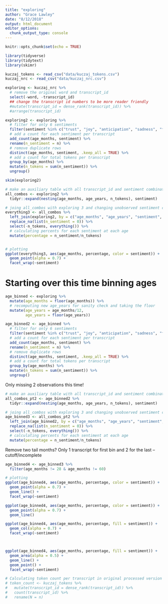 ```yaml
---
title: "exploring"
author: "Grace Lawley"
date: "8/12/2018"
output: html_document
editor_options: 
  chunk_output_type: console
---
```


```r
knitr::opts_chunk$set(echo = TRUE)
```

```r
library(tidyverse)
library(tidytext)
library(skimr)
```

```r
kuczaj_tokens <- read_csv("data/kuczaj_tokens.csv") 
kuczaj_nrc <- read_csv("data/kuczaj_nrc.csv")     
```


```r
exploring <- kuczaj_nrc %>% 
  # remove the original word and transcript_id
  select(-word, -transcript_id)
  ## change the transcript id numbers to be more reader friendly
  #mutate(transcript_id = dense_rank(transcript_id)) %>% 
  #arrange(transcript_id)
```


```r
exploring2 <- exploring %>% 
  # filter for only 6 sentiments
  filter(sentiment %in% c("trust", "joy", "anticipation", "sadness", "fear", "anger")) %>% 
  # add a count for each sentiment per transcript
  add_count(age_months, sentiment) %>% 
  rename(n_sentiment = n) %>% 
  # remove duplicate rows
  distinct(age_months, sentiment, .keep_all = TRUE) %>% 
  # add a count for total tokens per transcript
  group_by(age_months) %>%  
  mutate(n_tokens = sum(n_sentiment)) %>% 
  ungroup()

skim(exploring2)
```


```r
# make an auxiliary table with all transcript_id and sentiment combinations to add in zero observations
all_combos <- exploring2 %>% 
  tidyr::expand(nesting(age_months, age_years, n_tokens), sentiment)

# joing all_combos with exploring 3 and changing unobserved sentiment counts from NA to 0
everything3 <- all_combos %>% 
  left_join(exploring2, by = c("age_months", "age_years", "sentiment", "n_tokens")) %>% 
  replace_na(list(n_sentiment = 0)) %>% 
  select(-n_tokens, everything()) %>% 
  # calculating percents for each sentiment at each age
  mutate(percentage = n_sentiment/n_tokens)


# plotting
ggplot(everything3, aes(age_months, percentage, color = sentiment)) +
  geom_point(alpha = 0.7) + 
  facet_wrap(~sentiment)
```




# Starting over this time binning ages
```r
age_binned <- exploring %>% 
  mutate(age_months = floor(age_months)) %>% 
  # recomputing new age_years for sanity check and taking the floor
  mutate(age_years = age_months/12,
         age_years = floor(age_years))

age_binned2 <- age_binned %>% 
  # filter for only 6 sentiments
  filter(sentiment %in% c("trust", "joy", "anticipation", "sadness", "fear", "anger")) %>% 
  # add a count for each sentiment per transcript
  add_count(age_months, sentiment) %>% 
  rename(n_sentiment = n) %>% 
  # remove duplicate rows
  distinct(age_months, sentiment, .keep_all = TRUE) %>% 
  # add a count for total tokens per transcript
  group_by(age_months) %>%  
  mutate(n_tokens = sum(n_sentiment)) %>% 
  ungroup()

```

Only missing 2 observations this time! 
```r
# make an auxiliary table with all transcript_id and sentiment combinations to add in zero observations
all_combos_pt2 <- age_binned2 %>% 
  tidyr::expand(nesting(age_months, age_years, n_tokens), sentiment)

# joing all_combos with exploring 3 and changing unobserved sentiment counts from NA to 0
age_binned3 <- all_combos_pt2 %>% 
  left_join(age_binned2, by = c("age_months", "age_years", "sentiment", "n_tokens")) %>% 
  replace_na(list(n_sentiment = 0)) %>% 
  select(-n_tokens, everything()) %>% 
  # calculating percents for each sentiment at each age
  mutate(percentage = n_sentiment/n_tokens)
```

Remove two tail months? Only 1 transcript for first bin and 2 for the last -- cutoff/incomplete
```r
age_binned4 <- age_binned3 %>% 
  filter(age_months != 28 & age_months != 60)

# plotting
ggplot(age_binned4, aes(age_months, percentage, color = sentiment)) +
  geom_point(alpha = 0.7) + 
  geom_line() +
  facet_wrap(~sentiment)

ggplot(age_binned4, aes(age_months, percentage, color = sentiment)) +
  geom_point(alpha = 0.7) + 
  geom_line()

ggplot(age_binned4, aes(age_months, percentage, fill = sentiment)) +
  geom_col(alpha = 0.7) +
  facet_wrap(~sentiment)



ggplot(age_binned4, aes(age_months, percentage, fill = sentiment)) +
  geom_area(alpha = 0.5) +
  geom_line() +
  geom_point() +
  facet_wrap(~sentiment)
```







```r
# Calculating token count per transcript in original processed version
# token_count <- kuczaj_tokens %>% 
#   mutate(transcript_id = dense_rank(transcript_id)) %>% 
#   count(transcript_id) %>% 
#   rename(N = n)
```




